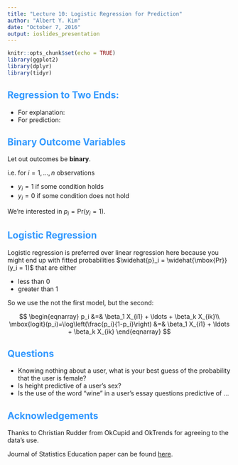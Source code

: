 ```yaml
---
title: "Lecture 10: Logistic Regression for Prediction"
author: "Albert Y. Kim"
date: "October 7, 2016"
output: ioslides_presentation
---
```


<style>
h2 { 
 color: #3399ff;		
}
h3 { 
 color: #3399ff;		
}
slides > slide.backdrop {
  background: white;
}
</style>


```r
knitr::opts_chunk$set(echo = TRUE)
library(ggplot2)
library(dplyr)
library(tidyr)
```



## Regression to Two Ends:

* For explanation:
* For prediction:





## Binary Outcome Variables

Let out outcomes be **binary**.  

i.e. for $i=1, \ldots, n$ observations

* $y_i = 1$ if some condition holds
* $y_i = 0$ if some condition does not hold

We're interested in $p_i = \mbox{Pr}(y_i = 1)$.



## Logistic Regression

Logistic regression is preferred over linear regression here because you might end up with fitted probabilities $\widehat{p}_i = \widehat{\mbox{Pr}}(y_i = 1)$ that are either

* less than 0
* greater than 1

So we use the not the first model, but the second:

$$
\begin{eqnarray}
p_i &=& \beta_1 X_{i1} + \ldots  + \beta_k X_{ik}\\
\mbox{logit}(p_i)=\log\left(\frac{p_i}{1-p_i}\right) &=& \beta_1 X_{i1} + \ldots  + \beta_k X_{ik}
\end{eqnarray}
$$







## Questions

* Knowing nothing about a user, what is your best guess of the probability that the user is female?
* Is height predictive of a user's sex?
* Is the use of the word "wine" in a user's essay questions predictive of ...




## Acknowledgements

Thanks to Christian Rudder from OkCupid and OkTrends for agreeing to the data's use.

Journal of Statistics Education paper can be found [here](https://github.com/rudeboybert/JSE_OkCupid).
